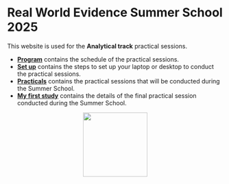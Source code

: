 # Real World Evidence Summer School 2025

This website is used for the **Analytical track** practical sessions.

-   [**Program**](program.qmd) contains the schedule of the practical sessions.
-   [**Set up**](setup.qmd) contains the steps to set up your laptop or desktop to conduct the practical sessions.
-   [**Practicals**](Practicals/index.qmd) contains the practical sessions that will be conducted during the Summer School.
-   [**My first study**](my_first_study.qmd) contains the details of the final practical session conducted during the Summer School.

<div style="text-align: center;">
  <img src="images/hds_logo.svg" width="150" />
</div>
